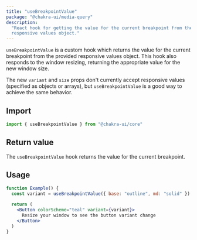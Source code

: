 ```yaml
---
title: "useBreakpointValue"
package: "@chakra-ui/media-query"
description:
  "React hook for getting the value for the current breakpoint from the provided
  responsive values object."
---
```


`useBreakpointValue` is a custom hook which returns the value for the current
breakpoint from the provided responsive values object. This hook also responds
to the window resizing, returning the appropriate value for the new window size.

The new `variant` and `size` props don't currently accept responsive values
(specified as objects or arrays), but `useBreakpointValue` is a good way to
achieve the same behavior.

## Import

```js
import { useBreakpointValue } from "@chakra-ui/core"
```

## Return value

The `useBreakpointValue` hook returns the value for the current breakpoint.

## Usage

```jsx
function Example() {
  const variant = useBreakpointValue({ base: "outline", md: "solid" })

  return (
    <Button colorScheme="teal" variant={variant}>
      Resize your window to see the button variant change
    </Button>
  )
}
```
